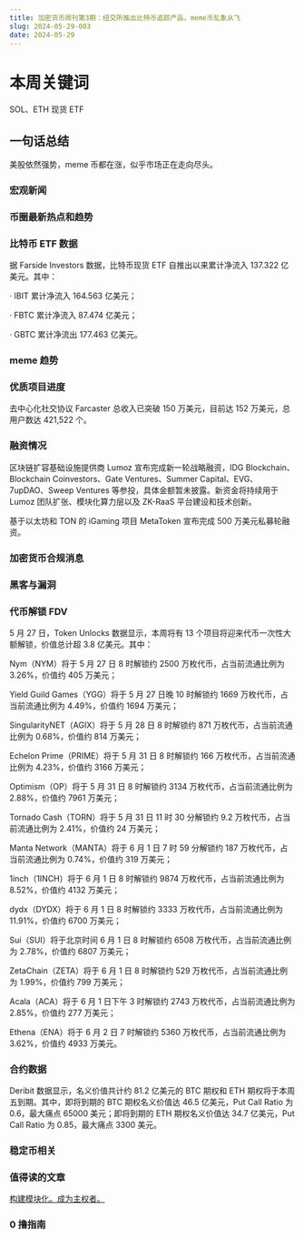 ```yaml
---
title: 加密货币周刊第3期：纽交所推出比特币追踪产品，meme币乱象从飞
slug: 2024-05-29-003
date: 2024-05-29
---
```


# 本周关键词

SOL、ETH 现货 ETF

## 一句话总结

美股依然强势，meme 币都在涨，似乎市场正在走向尽头。

### 宏观新闻

### 币圈最新热点和趋势

### 比特币 ETF 数据

据 Farside Investors 数据，比特币现货 ETF 自推出以来累计净流入 137.322 亿美元。其中：

· IBIT 累计净流入 164.563 亿美元；

· FBTC 累计净流入 87.474 亿美元；

· GBTC 累计净流出 177.463 亿美元。

### meme 趋势

### 优质项目进度

去中心化社交协议 Farcaster 总收入已突破 150 万美元，目前达 152 万美元，总用户数达 421,522 个。

### 融资情况

区块链扩容基础设施提供商 Lumoz 宣布完成新一轮战略融资，IDG Blockchain、Blockchain Coinvestors、Gate Ventures、Summer Capital、EVG、7upDAO、Sweep Ventures 等参投，具体金额暂未披露。新资金将持续用于 Lumoz 团队扩张、模块化算力层以及 ZK-RaaS 平台建设和技术创新。

基于以太坊和 TON 的 iGaming 项目 MetaToken 宣布完成 500 万美元私募轮融资。

### 加密货币合规消息

### 黑客与漏洞

### 代币解锁 FDV

5 月 27 日，Token Unlocks 数据显示，本周将有 13 个项目将迎来代币一次性大额解锁，价值总计超 3.8 亿美元。其中：

Nym（NYM）将于 5 月 27 日 8 时解锁约 2500 万枚代币，占当前流通比例为 3.26%，价值约 405 万美元；

Yield Guild Games（YGG）将于 5 月 27 日晚 10 时解锁约 1669 万枚代币，占当前流通比例为 4.49%，价值约 1694 万美元；

SingularityNET（AGIX）将于 5 月 28 日 8 时解锁约 871 万枚代币，占当前流通比例为 0.68%，价值约 814 万美元；

Echelon Prime（PRIME）将于 5 月 31 日 8 时解锁约 166 万枚代币，占当前流通比例为 4.23%，价值约 3166 万美元；

Optimism（OP）将于 5 月 31 日 8 时解锁约 3134 万枚代币，占当前流通比例为 2.88%，价值约 7961 万美元；

Tornado Cash（TORN）将于 5 月 31 日 11 时 30 分解锁约 9.2 万枚代币，占当前流通比例为 2.41%，价值约 24 万美元；

Manta Network（MANTA）将于 6 月 1 日 7 时 59 分解锁约 187 万枚代币，占当前流通比例为 0.74%，价值约 319 万美元；

1inch（1INCH）将于 6 月 1 日 8 时解锁约 9874 万枚代币，占当前流通比例为 8.52%，价值约 4132 万美元；

dydx（DYDX）将于 6 月 1 日 8 时解锁约 3333 万枚代币，占当前流通比例为 11.91%，价值约 6700 万美元；

Sui（SUI）将于北京时间 6 月 1 日 8 时解锁约 6508 万枚代币，占当前流通比例为 2.78%，价值约 6807 万美元；

ZetaChain（ZETA）将于 6 月 1 日 8 时解锁约 529 万枚代币，占当前流通比例为 1.99%，价值约 799 万美元；

Acala（ACA）将于 6 月 1 日下午 3 时解锁约 2743 万枚代币，占当前流通比例为 2.85%，价值约 277 万美元；

Ethena（ENA）将于 6 月 2 日 7 时解锁约 5360 万枚代币，占当前流通比例为 3.62%，价值约 4933 万美元。

### 合约数据

Deribit 数据显示，名义价值共计约 81.2 亿美元的 BTC 期权和 ETH 期权将于本周五到期。其中，即将到期的 BTC 期权名义价值达 46.5 亿美元，Put Call Ratio 为 0.6，最大痛点 65000 美元；即将到期的 ETH 期权名义价值达 34.7 亿美元，Put Call Ratio 为 0.85，最大痛点 3300 美元。

### 稳定币相关

### 值得读的文章

[构建模块化。成为主权者。](https://www.theblockbeats.info/news/53668)

### 0 撸指南
